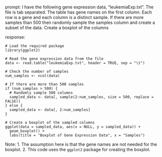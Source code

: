 prompt:
I have the following gene expression data, "leukemiaExp.txt". The file is tab separated. The table has gene names on the first column. Each row is a gene and each column is a distinct sample.  If there are more samples than 500 then randomly sample the samples column and create a subset of the data. Create a boxplot of the columns

response:
```
# Load the required package
library(ggplot2)

# Read the gene expression data from the file
data <- read.table("leukemiaExp.txt", header = TRUE, sep = "\t")

# Check the number of samples
num_samples <- ncol(data)

# If there are more than 500 samples
if (num_samples > 500) {
  # Randomly sample 500 columns
  sampled_data <- data[, sample(2:num_samples, size = 500, replace = FALSE)]
} else {
  sampled_data <- data[, 2:num_samples]
}

# Create a boxplot of the sampled columns
ggplot(data = sampled_data, aes(x = NULL, y = sampled_data)) +
  geom_boxplot() +
  labs(title = "Boxplot of Gene Expression Data", x = "Samples")
```
Note: 
1. The assumption here is that the gene names are not needed for the boxplot.
2. This code uses the `ggplot2` package for creating the boxplot.
